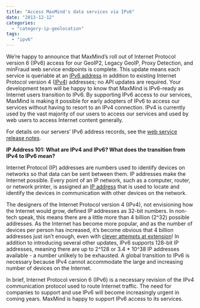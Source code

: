 ```yaml
---
title: "Access MaxMind's data services via IPv6"
date: "2013-12-12"
categories: 
  - "category-ip-geolocation"
tags: 
  - "ipv6"
---
```


We’re happy to announce that MaxMind’s roll out of Internet Protocol version 6 (IPv6) access for our GeoIP2, Legacy GeoIP, Proxy Detection, and minFraud web service endpoints is complete. This update means each service is queriable at an [IPv6 address](https://en.wikipedia.org/wiki/IPv6_address) in addition to existing Internet Protocol version 4 ([IPv4](https://en.wikipedia.org/wiki/IPv4)) addresses; no API updates are required. Your development team will be happy to know that MaxMind is IPv6-ready as Internet users transition to IPv6. By supporting IPv6 access to our services, MaxMind is making it possible for early adopters of IPv6 to access our services without having to resort to an IPv4 connection. IPv4 is currently used by the vast majority of our users to access our services and used by web users to access Internet content generally.

For details on our servers’ IPv6 address records, see the [web service release notes](https://dev.maxmind.com/release-note/adding-ipv6-access-for-web-endpoints/).

**IP Address 101: What are IPv4 and IPv6? What does the transition from IPv4 to IPv6 mean?**

Internet Protocol (IP) addresses are numbers used to identify devices on networks so that data can be sent between them. IP addresses make the Internet possible. Every point of an IP network, such as a computer, router, or network printer, is assigned an [IP address](https://en.wikipedia.org/wiki/IP_address) that is used to locate and identify the devices in communication with other devices on the network.

The designers of the Internet Protocol version 4 (IPv4), not envisioning how the Internet would grow, defined IP addresses as 32-bit numbers. In non-tech speak, this means there are a little more than 4 billion (2^32) possible addresses. As the Internet has become more popular, and as the number of devices per person has increased, it’s become obvious that 4 billion addresses just isn’t enough, even with [clever attempts at extension](https://en.wikipedia.org/wiki/IPv4_address_exhaustion#Early_mitigation_efforts)! In addition to introducing several other updates, IPv6 supports 128-bit IP addresses, meaning there are up to 2^128 or 3.4 \* 10^38 IP addresses available - a number unlikely to be exhausted. A global transition to IPv6 is necessary because IPv4 cannot accommodate the large and increasing number of devices on the Internet.

In brief, Internet Protocol version 6 (IPv6) is a necessary revision of the IPv4 communication protocol used to route Internet traffic. The need for companies to support and use IPv6 will become increasingly urgent in coming years. MaxMind is happy to support IPv6 access to its services.

